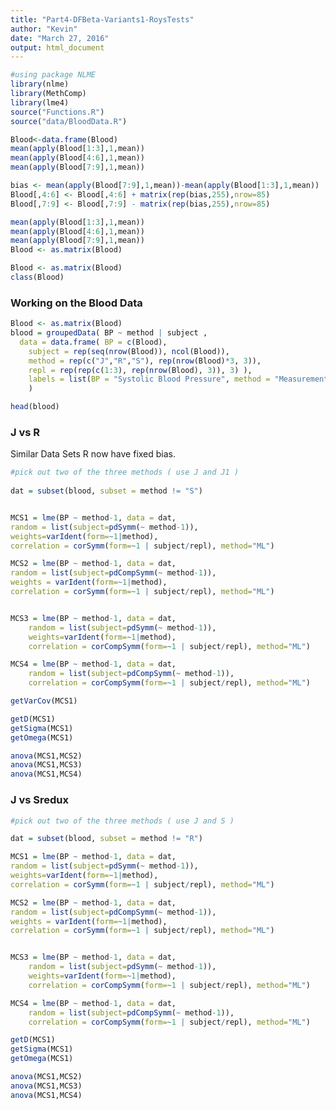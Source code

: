 ```yaml
---
title: "Part4-DFBeta-Variants1-RoysTests"
author: "Kevin"
date: "March 27, 2016"
output: html_document
---
```


```r
#using package NLME
library(nlme)
library(MethComp)
library(lme4)
source("Functions.R")
source("data/BloodData.R")
```
```r
Blood<-data.frame(Blood)
mean(apply(Blood[1:3],1,mean))
mean(apply(Blood[4:6],1,mean))
mean(apply(Blood[7:9],1,mean))
```
```r
bias <- mean(apply(Blood[7:9],1,mean))-mean(apply(Blood[1:3],1,mean))
Blood[,4:6] <- Blood[,4:6] + matrix(rep(bias,255),nrow=85)
Blood[,7:9] <- Blood[,7:9] - matrix(rep(bias,255),nrow=85)
```
```r
mean(apply(Blood[1:3],1,mean))
mean(apply(Blood[4:6],1,mean))
mean(apply(Blood[7:9],1,mean))
Blood <- as.matrix(Blood)
```

```r
Blood <- as.matrix(Blood)
class(Blood)
```


### Working on the Blood Data
```r
Blood <- as.matrix(Blood)
blood = groupedData( BP ~ method | subject ,
  data = data.frame( BP = c(Blood), 
    subject = rep(seq(nrow(Blood)), ncol(Blood)),
    method = rep(c("J","R","S"), rep(nrow(Blood)*3, 3)),
  	repl = rep(rep(c(1:3), rep(nrow(Blood), 3)), 3) ),
	labels = list(BP = "Systolic Blood Pressure", method = "Measurement Device"),
	)
```
```r
head(blood)
```
### J vs R

Similar Data Sets R now have fixed bias.

```r
#pick out two of the three methods ( use J and J1 ) 
		
dat = subset(blood, subset = method != "S")


MCS1 = lme(BP ~ method-1, data = dat,
random = list(subject=pdSymm(~ method-1)),
weights=varIdent(form=~1|method),
correlation = corSymm(form=~1 | subject/repl), method="ML")

MCS2 = lme(BP ~ method-1, data = dat,
random = list(subject=pdCompSymm(~ method-1)),
weights = varIdent(form=~1|method),
correlation = corSymm(form=~1 | subject/repl), method="ML")


MCS3 = lme(BP ~ method-1, data = dat,
    random = list(subject=pdSymm(~ method-1)),
    weights=varIdent(form=~1|method), 
    correlation = corCompSymm(form=~1 | subject/repl), method="ML")

MCS4 = lme(BP ~ method-1, data = dat,
    random = list(subject=pdCompSymm(~ method-1)), 
    correlation = corCompSymm(form=~1 | subject/repl), method="ML")

```
```r
getVarCov(MCS1)
```

```r

getD(MCS1)
getSigma(MCS1)
getOmega(MCS1)
```
```r
anova(MCS1,MCS2)
anova(MCS1,MCS3)
anova(MCS1,MCS4)
```

### J vs Sredux
```r
#pick out two of the three methods ( use J and S ) 

dat = subset(blood, subset = method != "R")

```

```r

MCS1 = lme(BP ~ method-1, data = dat,
random = list(subject=pdSymm(~ method-1)),
weights=varIdent(form=~1|method),
correlation = corSymm(form=~1 | subject/repl), method="ML")

MCS2 = lme(BP ~ method-1, data = dat,
random = list(subject=pdCompSymm(~ method-1)),
weights = varIdent(form=~1|method),
correlation = corSymm(form=~1 | subject/repl), method="ML")


MCS3 = lme(BP ~ method-1, data = dat,
    random = list(subject=pdSymm(~ method-1)),
    weights=varIdent(form=~1|method), 
    correlation = corCompSymm(form=~1 | subject/repl), method="ML")

MCS4 = lme(BP ~ method-1, data = dat,
    random = list(subject=pdCompSymm(~ method-1)), 
    correlation = corCompSymm(form=~1 | subject/repl), method="ML")

```
```r

getD(MCS1)
getSigma(MCS1)
getOmega(MCS1)
```

```r
anova(MCS1,MCS2)
anova(MCS1,MCS3)
anova(MCS1,MCS4)
```

